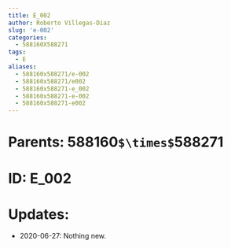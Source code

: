 ```yaml
---
title: E_002
author: Roberto Villegas-Diaz
slug: 'e-002'
categories:
  - 588160X588271
tags:
  - E
aliases:
  - 588160x588271/e-002
  - 588160x588271/e002
  - 588160x588271-e_002
  - 588160x588271-e-002
  - 588160x588271-e002
---
```


# **Parents**: 588160`$\times$`588271
# **ID**: E_002
# **Updates**: 
 - 2020-06-27: Nothing new.
